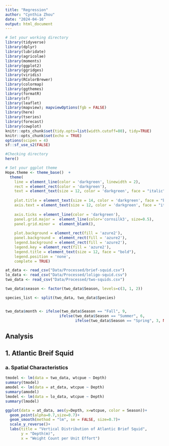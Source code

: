 ```yaml
---
title: "Regression"
author: "Cynthia Zhou"
date: "2024-04-16"
output: html_document
---
```


```r
# Set your working directory
library(tidyverse)
library(dplyr)
library(lubridate)
library(agricolae)
library(moments)
library(ggplot2)
library(ggridges)
library(viridis)
library(RColorBrewer)
library(colormap)
library(ggthemes)
library(formatR)
library(sf)
library(leaflet)
library(mapview); mapviewOptions(fgb = FALSE)
library(here)
library(tseries)
library(forecast)
library(cowplot)
knitr::opts_chunk$set(tidy.opts=list(width.cutoff=80), tidy=TRUE)
knitr::opts_chunk$set(echo = TRUE)
options(scipen = 4)
sf::sf_use_s2(FALSE)

#Checking directory
here()

# Set your ggplot theme
Hope.theme <- theme_base()  + 
  theme(
    line = element_line(color = 'darkgreen', linewidth = 2),
    rect = element_rect(color = 'darkgreen'),
    text = element_text(size = 12, color = 'darkgreen', face = "italic"),
    
    plot.title = element_text(size = 14, color = 'darkgreen', face = "bold", margin=margin(b=8)),
    axis.text = element_text(size = 12, color = 'darkgreen', face = "italic"),
    
    axis.ticks = element_line(color = 'darkgreen'),
    panel.grid.major =  element_line(color='cornsilk3', size=0.5),
    panel.grid.minor =  element_blank(),
    
    plot.background = element_rect(fill = 'azure2'),
    panel.background =  element_rect(fill = 'azure2'),
    legend.background = element_rect(fill = 'azure2'),
    legend.key = element_rect(fill = 'azure2'),
    legend.title = element_text(size = 12, face = "bold"),
    legend.position = 'none',
    complete = TRUE)
```

```r
at_data <- read_csv("Data/Processed/brief-squid.csv")
lo_data <- read_csv("Data/Processed/loligo-squid.csv")
two_data <- read_csv("Data/Processed/two-squids.csv")

two_data$season <- factor(two_data$Season, levels=c(3, 1, 2))

species_list <- split(two_data, two_data$Species)


two_data$month <- ifelse(two_data$Season == "Fall", 9,
                        ifelse(two_data$Season == "Summer", 6,
                               ifelse(two_data$Season == "Spring", 3, NA)))


```

## Analysis

## 1. Atlantic Breif Squid
### a. Spatial Characteristics
```r
tmodel <- lm(data = two_data, wtcpue ~ Depth)
summary(tmodel)
amodel <- lm(data = at_data, wtcpue ~ Depth)
summary(amodel)
lmodel <- lm(data = lo_data, wtcpue ~ Depth)
summary(lmodel)
```

```r
ggplot(data = at_data, aes(y=Depth, x=wtcpue, color = Season))+
  geom_point(alpha=0.7,size=0.7)+
  geom_smooth(method = "lm", se = FALSE, size=0.7)+
  scale_y_reverse()+
  labs(title = "Vertical Distribution of Atlantic Brief Squid",
       y = "Depth(m)",
       x = "Weight Count per Unit Effort")
```

